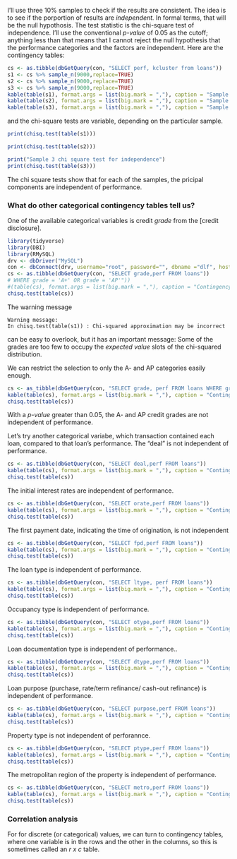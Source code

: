 I'll use three 10% samples to check if the results are consistent. The idea is to see if the porportion of results are *independent.* In formal terms, that will be the null hypothosis. The test statistic is the chi-square test of independence. I'll use the conventional *p-value* of 0.05 as the cutoff; anything less than that means that I cannot reject the null hypothesis that the performance categories and the factors are independent. Here are the contingency tables:

```r

cs <- as.tibble(dbGetQuery(con, "SELECT perf, kcluster from loans"))
s1 <- cs %>% sample_n(9000,replace=TRUE)
s2 <- cs %>% sample_n(9000,replace=TRUE)
s3 <- cs %>% sample_n(9000,replace=TRUE)
kable(table(s1), format.args = list(big.mark = ","), caption = "Sample 1 contingency table of performance (row) by cluster (column)") %>% kable_styling(bootstrap_options = "striped", full_width = F) 
kable(table(s2), format.args = list(big.mark = ","), caption = "Sample 2 contingency table of performance (row) by cluster (column)")  %>% kable_styling(bootstrap_options = "striped", full_width = F) 
kable(table(s3), format.args = list(big.mark = ","), caption = "Sample 3 contingency table of performance (row) by cluster (column)")  %>% kable_styling(bootstrap_options = "striped", full_width = F) 
``` 

and the chi-square tests are variable, depending on the particular sample.

```r

print(chisq.test(table(s1)))

print(chisq.test(table(s2)))

print("Sample 3 chi square test for independence")
print(chisq.test(table(s3)))
``` 

The chi square tests show that for each of the samples, the pricipal components are independent of performance.



### What do other categorical contingency tables tell us?

One of the available categorical variables is credit *grade* from the [credit disclosure].

```r
library(tidyverse)
library(DBI)
library(RMySQL)
drv <- dbDriver("MySQL")
con <- dbConnect(drv, username="root", password="", dbname ="dlf", host="localhost")
cs <- as.tibble(dbGetQuery(con, "SELECT grade,perf FROM loans"))
# WHERE grade = 'A+' OR grade = 'AP'"))
#(table(cs), format.args = list(big.mark = ","), caption = "Contingency table of credit grade (row) by performance (column)") %>% kable_styling(bootstrap_options = "striped", full_width = F) 
chisq.test(table(cs))

``` 

The warning message

    Warning message:
    In chisq.test(table(s1)) : Chi-squared approximation may be incorrect

can be easy to overlook, but it has an important message: Some of the grades are too few to occupy the *expected value* slots of the chi-squared distribution.


We can restrict the selection to only the A- and AP categories easily enough.

```r
cs <- as_tibble(dbGetQuery(con, "SELECT grade, perf FROM loans WHERE grade = 'A+' OR grade = 'AP'"))
kable(table(cs), format.args = list(big.mark = ","), caption = "Contingency table of credit grades A+ and AP (row) by performance (column)") %>% kable_styling(bootstrap_options = "striped", full_width = F) 
chisq.test(table(cs))
``` 

With a *p-value* greater than 0.05, the A- and AP credit grades are not independent of performance. 

Let's try another categorical variabe, which transaction contained each loan, compared to that loan's performance. The "deal" is not independent of performance.

```r
cs <- as.tibble(dbGetQuery(con, "SELECT deal,perf FROM loans"))
kable(table(cs), format.args = list(big.mark = ","), caption = "Contingency table of deal (row) by performance (column)") %>% kable_styling(bootstrap_options = "striped", full_width = F) 
chisq.test(table(cs))

``` 

The initial interest rates are independent of performance.

```r
cs <- as.tibble(dbGetQuery(con, "SELECT orate,perf FROM loans"))
kable(table(cs), format.args = list(big.mark = ","), caption = "Contingency table of interest rate (row) by performance (column)") %>% kable_styling(bootstrap_options = "striped", full_width = F) 
chisq.test(table(cs))
``` 

The first payment date, indicating the time of origination, is not independent

```r
cs <- as.tibble(dbGetQuery(con, "SELECT fpd,perf FROM loans"))
kable(table(cs), format.args = list(big.mark = ","), caption = "Contingency table of first payment date (row) by performance (column)") %>% kable_styling(bootstrap_options = "striped", full_width = F) 
chisq.test(table(cs))
``` 

The loan type is independent of performance.

```r
cs <- as.tibble(dbGetQuery(con, "SELECT ltype, perf FROM loans"))
kable(table(cs), format.args = list(big.mark = ","), caption = "Contingency table of loan type (row) by performance (column)") %>% kable_styling(bootstrap_options = "striped", full_width = F) 
chisq.test(table(cs))
``` 

Occupancy type is independent of performance.

```r
cs <- as.tibble(dbGetQuery(con, "SELECT otype,perf FROM loans"))
kable(table(cs), format.args = list(big.mark = ","), caption = "Contingency table of occupancy type (row) by performance (column)") %>% kable_styling(bootstrap_options = "striped", full_width = F) 
chisq.test(table(cs))
``` 

Loan documentation type is independent of performance..

```r
cs <- as.tibble(dbGetQuery(con, "SELECT dtype,perf FROM loans"))
kable(table(cs), format.args = list(big.mark = ","), caption = "Contingency table of documentation type (row) by performance (column)") %>% kable_styling(bootstrap_options = "striped", full_width = F) 
chisq.test(table(cs))
``` 

Loan purpose (purchase, rate/term refinance/ cash-out refinance) is independent of performance.

```r
cs <- as.tibble(dbGetQuery(con, "SELECT purpose,perf FROM loans"))
kable(table(cs), format.args = list(big.mark = ","), caption = "Contingency table of loan purpose (row) by performance (column)") %>% kable_styling(bootstrap_options = "striped", full_width = F) 
chisq.test(table(cs))
``` 
Property type is not independent of perforannce.

```r
cs <- as.tibble(dbGetQuery(con, "SELECT ptype,perf FROM loans"))
kable(table(cs), format.args = list(big.mark = ","), caption = "Contingency table of property type (row) by performance (column)") %>% kable_styling(bootstrap_options = "striped", full_width = F) 
chisq.test(table(cs))
``` 

The metropolitan region of the property is independent of performance.

```r
cs <- as.tibble(dbGetQuery(con, "SELECT metro,perf FROM loans"))
kable(table(cs), format.args = list(big.mark = ","), caption = "Contingency table of metropolitan area (row) by performance (column)") %>% kable_styling(bootstrap_options = "striped", full_width = F) 
chisq.test(table(cs))
``` 


### Correlation analysis

For for discrete (or categorical) values, we can turn to contingency tables, where one variable is in the rows and the other in the columns, so this is sometimes called an *r x c* table.

